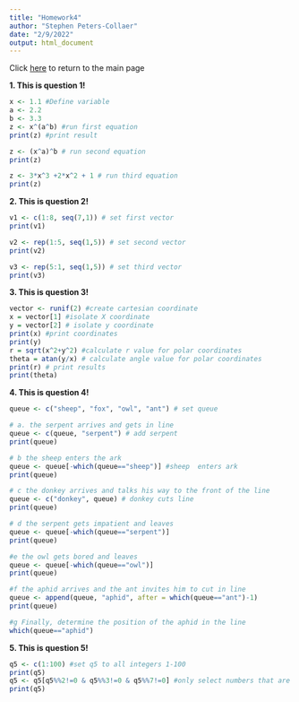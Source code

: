 ```yaml
---
title: "Homework4"
author: "Stephen Peters-Collaer"
date: "2/9/2022"
output: html_document
---
```

Click [here](index.html) to return to the main page


**1.  This is question 1!**
```r
x <- 1.1 #Define variable
a <- 2.2
b <- 3.3
z <- x^(a^b) #run first equation
print(z) #print result

z <- (x^a)^b # run second equation
print(z)

z <- 3*x^3 +2*x^2 + 1 # run third equation
print(z)

```

**2. This is question 2!**
```r
v1 <- c(1:8, seq(7,1)) # set first vector
print(v1)

v2 <- rep(1:5, seq(1,5)) # set second vector
print(v2)

v3 <- rep(5:1, seq(1,5)) # set third vector
print(v3)


```

**3.  This is question 3!**
```r
vector <- runif(2) #create cartesian coordinate
x = vector[1] #isolate X coordinate
y = vector[2] # isolate y coordinate
print(x) #print coordinates
print(y)
r = sqrt(x^2+y^2) #calculate r value for polar coordinates
theta = atan(y/x) # calculate angle value for polar coordinates
print(r) # print results
print(theta)
```

**4.  This is question 4!**
```r
queue <- c("sheep", "fox", "owl", "ant") # set queue

# a. the serpent arrives and gets in line
queue <- c(queue, "serpent") # add serpent
print(queue)

# b the sheep enters the ark
queue <- queue[-which(queue=="sheep")] #sheep  enters ark
print(queue)

# c the donkey arrives and talks his way to the front of the line
queue <- c("donkey", queue) # donkey cuts line
print(queue)

# d the serpent gets impatient and leaves
queue <- queue[-which(queue=="serpent")]
print(queue)

#e the owl gets bored and leaves
queue <- queue[-which(queue=="owl")]
print(queue)

#f the aphid arrives and the ant invites him to cut in line
queue <- append(queue, "aphid", after = which(queue=="ant")-1)
print(queue)

#g Finally, determine the position of the aphid in the line
which(queue=="aphid")
```

**5.  This is question 5!**
```r
q5 <- c(1:100) #set q5 to all integers 1-100
print(q5)
q5 <- q5[q5%%2!=0 & q5%%3!=0 & q5%%7!=0] #only select numbers that are not divisible by 2, 3, or 7
print(q5)                    

```

   

